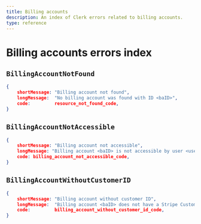 ```yaml
---
title: Billing accounts
description: An index of Clerk errors related to billing accounts.
type: reference
---
```


# Billing accounts errors index

## `BillingAccountNotFound`

```json
{
    shortMessage: "Billing account not found",
    longMessage:  "No billing account was found with ID <baID>",
    code:         resource_not_found_code,
}
```

## `BillingAccountNotAccessible`

```json
{
    shortMessage: "Billing account not accessible",
    longMessage: "Billing account <baID> is not accessible by user <userID>",
    code: billing_account_not_accessible_code,
}
```

## `BillingAccountWithoutCustomerID`

```json
{
    shortMessage: "Billing account without customer ID",
    longMessage:  "Billing account <baID> does not have a Stripe Customer ID",
    code:         billing_account_without_customer_id_code,
}
```
